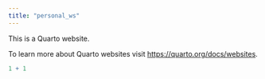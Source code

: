 ```yaml
---
title: "personal_ws"
---
```


This is a Quarto website.

To learn more about Quarto websites visit <https://quarto.org/docs/websites>.

```r
1 + 1
```

